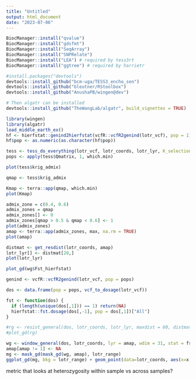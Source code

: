 ```yaml
---
title: "Untitled"
output: html_document
date: "2023-07-06"
---
```

```r
BiocManager::install("qvalue")
BiocManager::install("gdsfmt")
BiocManager::install("SeqArray")
BiocManager::install("SNPRelate")
BiocManager::install("LEA") # required by tess3rt
BiocManager::install("ggtree") # required by harrietr

#install.packages("devtools")
devtools::install_github("bcm-uga/TESS3_encho_sen")
devtools::install_github("bleutner/RStoolbox")
devtools::install_github("AnushaPB/wingen@dev")

# Then algatr can be installed
devtools::install_github("TheWangLab/algatr", build_vignettes = TRUE)
```
```r
library(wingen)
library(algatr)
load_middle_earth_ex()
hf <- hierfstat::genind2hierfstat(vcfR::vcfR2genind(lotr_vcf), pop = 1)
hf$pop <- as.numeric(as.character(hf$pop))

```


```r
tess <- tess_do_everything(lotr_vcf, lotr_coords, lotr_lyr, K_selection = "auto", Kvals = 1:20)
pops <- apply(tess$Qmatrix, 1, which.min)

plot(tess$krig_admix)

qmap <- tess$krig_admix

Kmap <- terra::app(qmap, which.min)
plot(Kmap)

admix_zone = c(0.4, 0.6)
admix_zones = qmap
admix_zones[] <- 0
admix_zones[qmap > 0.5 & qmap < 0.6] <- 1
plot(admix_zones)
amap <- terra::app(admix_zones, max, na.rm = TRUE)
plot(amap)

distmat <- get_resdist(lotr_coords, amap)
lotr_lyr[] <- distmat[20,]
plot(lotr_lyr)

plot_gd(wg$Fst_hierfstat)

genind <- vcfR::vcfR2genind(lotr_vcf, pop = pops)

dos <- data.frame(pop = pops, vcf_to_dosage(lotr_vcf))

fst <- function(dos) {
  if (length(unique(dos[,1])) == 1) return(NA)
  hierfstat::fst.dosage(dos[,-1], pop = dos[,1])["All"]
}

#rg <- resist_general(dos, lotr_coords, lotr_lyr, maxdist = 60, distmat = distmat, stat = fst, min_n = 1)
#plot_gd(rg)

wg <- window_general(dos, lotr_coords, lyr = amap, wdim = 31, stat = fst, min_n = 1)
amap[amap != 1] <- NA
mg <- mask_gd(mask_gd(wg, amap), lotr_range)
ggplot_gd(mg, bkg = lotr_range) + geom_point(data=lotr_coords, aes(x=x,y=y),pch = 3)
```

metric that looks at heterozygosity within sample vs across samples?
